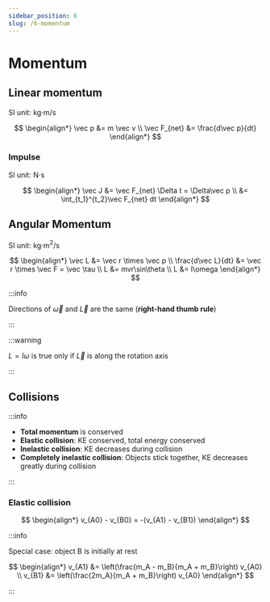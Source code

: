 ```yaml
---
sidebar_position: 6
slug: /6-momentum
---
```



# Momentum

<Row>
<Column>

## Linear momentum

SI unit: kg$\cdot$m/s

$$
\begin{align*}
\vec p &= m \vec v \\
\vec F_{net} &= \frac{d\vec p}{dt}
\end{align*}
$$

### Impulse

SI unit: N$\cdot$s

$$
\begin{align*}
\vec J &= \vec F_{net} \Delta t = \Delta\vec p \\
&= \int_{t_1}^{t_2}\vec F_{net} dt
\end{align*}
$$

</Column>
<Column>

## Angular Momentum

SI unit: kg$\cdot$m$^2$/s

$$
\begin{align*}
\vec L &= \vec r \times \vec p \\
\frac{d\vec L}{dt} &= \vec r \times \vec F = \vec \tau \\
L &= mvr\sin\theta \\
L &= I\omega
\end{align*}
$$

:::info

Directions of $\vec\omega$ and $\vec L$ are the same (**right-hand thumb rule**)

:::

:::warning

$L = I\omega$ is true only if $\vec L$ is along the rotation axis

:::

</Column>
</Row>

## Collisions

:::info

- **Total momentum** is conserved
- **Elastic collision**: KE conserved, total energy conserved
- **Inelastic collision**: KE decreases during collision
- **Completely inelastic collision**: Objects stick together, KE decreases greatly during collision

:::

### Elastic collision

$$
\begin{align*}
v_{A0} - v_{B0} = -(v_{A1} - v_{B1})
\end{align*}
$$

:::info

Special case: object B is initially at rest

$$
\begin{align*}
v_{A1} &= \left(\frac{m_A - m_B}{m_A + m_B}\right) v_{A0} \\
v_{B1} &= \left(\frac{2m_A}{m_A + m_B}\right) v_{A0}
\end{align*}
$$

:::
